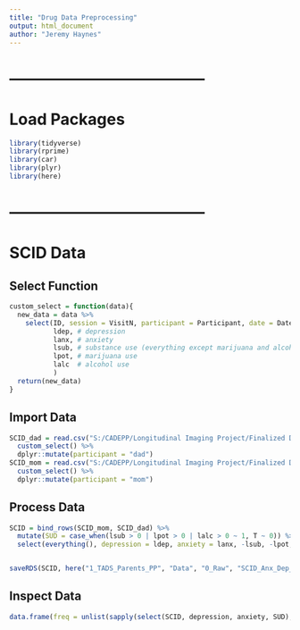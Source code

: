 ```yaml
---
title: "Drug Data Preprocessing"
output: html_document
author: "Jeremy Haynes"
---
```




# --------------------------------------
# Load Packages
```r
library(tidyverse)
library(rprime)
library(car)
library(plyr)
library(here)
```



# --------------------------------------
# SCID Data
## Select Function
```r
custom_select = function(data){
  new_data = data %>% 
    select(ID, session = VisitN, participant = Participant, date = Date,
           ldep, # depression
           lanx, # anxiety
           lsub, # substance use (everything except marijuana and alcohol)
           lpot, # marijuana use
           lalc  # alcohol use
           )
  return(new_data)
}
```



## Import Data
```r
SCID_dad = read.csv("S:/CADEPP/Longitudinal Imaging Project/Finalized Datasets Spring 2022/Finalized Scored Data/T1/Interviews/SCID/Dad/5.23.2022_DadSCIDT1_diagnosesandsymptoms.csv") %>% 
  custom_select() %>% 
  dplyr::mutate(participant = "dad")
SCID_mom = read.csv("S:/CADEPP/Longitudinal Imaging Project/Finalized Datasets Spring 2022/Finalized Scored Data/T1/Interviews/SCID/Mom/5.23.2022_MomSCIDT1_diagnosesandsymptoms.csv") %>% 
  custom_select() %>% 
  dplyr::mutate(participant = "mom")
```



## Process Data
```r
SCID = bind_rows(SCID_mom, SCID_dad) %>% 
  mutate(SUD = case_when(lsub > 0 | lpot > 0 | lalc > 0 ~ 1, T ~ 0)) %>% 
  select(everything(), depression = ldep, anxiety = lanx, -lsub, -lpot, -lalc)


saveRDS(SCID, here("1_TADS_Parents_PP", "Data", "0_Raw", "SCID_Anx_Dep_SUD.RDS"))
```



## Inspect Data
```r
data.frame(freq = unlist(sapply(select(SCID, depression, anxiety, SUD), table)))
```










